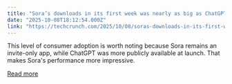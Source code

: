 ```yaml
---
title: "Sora’s downloads in its first week was nearly as big as ChatGPT’s launch"
date: "2025-10-08T18:12:54.000Z"
link: "https://techcrunch.com/2025/10/08/soras-downloads-in-its-first-week-was-nearly-as-big-as-chatgpts-launch/"
---
```


This level of consumer adoption is worth noting because Sora remains an invite-only app, while ChatGPT was more publicly available at launch. That makes Sora's performance more impressive.

[Read more](https://techcrunch.com/2025/10/08/soras-downloads-in-its-first-week-was-nearly-as-big-as-chatgpts-launch/)
